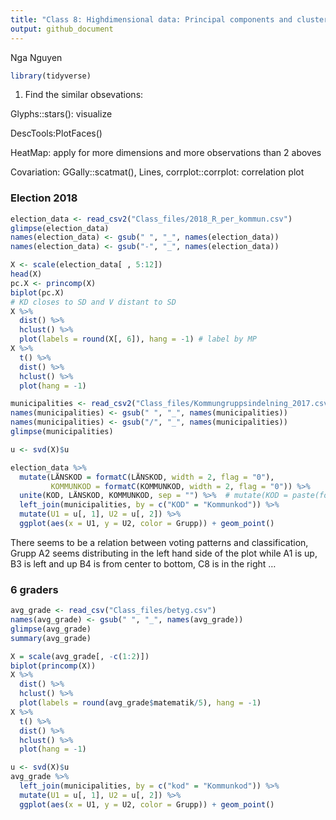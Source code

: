 ```yaml
---
title: "Class 8: Highdimensional data: Principal components and clusters"
output: github_document
---
```

Nga Nguyen

```r
library(tidyverse)
```
1. Find the similar obsevations:

Glyphs::stars(): visualize

DescTools:PlotFaces()

HeatMap: apply for more dimensions and more observations than 2 aboves

Covariation: GGally::scatmat(),
Lines,
corrplot::corrplot: correlation plot

### Election 2018
```r
election_data <- read_csv2("Class_files/2018_R_per_kommun.csv")
glimpse(election_data)
names(election_data) <- gsub(" ", "_", names(election_data))
names(election_data) <- gsub("-", "_", names(election_data))

X <- scale(election_data[ , 5:12])
head(X)
pc.X <- princomp(X)
biplot(pc.X)
# KD closes to SD and V distant to SD
X %>%
  dist() %>%
  hclust() %>%
  plot(labels = round(X[, 6]), hang = -1) # label by MP
X %>%
  t() %>%
  dist() %>%
  hclust() %>%
  plot(hang = -1)

municipalities <- read_csv2("Class_files/Kommungruppsindelning_2017.csv")
names(municipalities) <- gsub(" ", "_", names(municipalities))
names(municipalities) <- gsub("/", "_", names(municipalities))
glimpse(municipalities)

u <- svd(X)$u

election_data %>%
  mutate(LÄNSKOD = formatC(LÄNSKOD, width = 2, flag = "0"),
         KOMMUNKOD = formatC(KOMMUNKOD, width = 2, flag = "0")) %>%
  unite(KOD, LÄNSKOD, KOMMUNKOD, sep = "") %>%  # mutate(KOD = paste(formatC(LÄNSKOD, width = 2, flag = "0"), formatC(KOMMUNKOD, width = 2, flag = "0"), sep = ""))
  left_join(municipalities, by = c("KOD" = "Kommunkod")) %>%
  mutate(U1 = u[, 1], U2 = u[, 2]) %>%
  ggplot(aes(x = U1, y = U2, color = Grupp)) + geom_point()
```

There seems to be a relation between voting patterns and classification, Grupp A2 seems distributing in the left hand side of the plot while A1 is up, B3 is left and up B4 is from center to bottom, C8 is in the right ...

### 6 graders
```r
avg_grade <- read_csv("Class_files/betyg.csv")
names(avg_grade) <- gsub(" ", "_", names(avg_grade))
glimpse(avg_grade)
summary(avg_grade)

X = scale(avg_grade[, -c(1:2)])
biplot(princomp(X))
X %>%
  dist() %>%
  hclust() %>%
  plot(labels = round(avg_grade$matematik/5), hang = -1) 
X %>%
  t() %>%
  dist() %>%
  hclust() %>%
  plot(hang = -1)

u <- svd(X)$u
avg_grade %>%
  left_join(municipalities, by = c("kod" = "Kommunkod")) %>%
  mutate(U1 = u[, 1], U2 = u[, 2]) %>%
  ggplot(aes(x = U1, y = U2, color = Grupp)) + geom_point()
```

